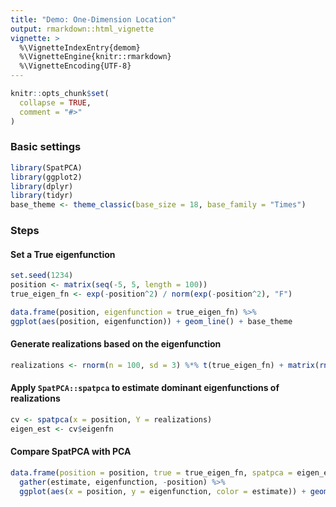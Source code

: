 ```yaml
---
title: "Demo: One-Dimension Location"
output: rmarkdown::html_vignette
vignette: >
  %\VignetteIndexEntry{demom}
  %\VignetteEngine{knitr::rmarkdown}
  %\VignetteEncoding{UTF-8}
---
```


```r
knitr::opts_chunk$set(
  collapse = TRUE,
  comment = "#>"
)
```
### Basic settings
```r
library(SpatPCA)
library(ggplot2)
library(dplyr)
library(tidyr)
base_theme <- theme_classic(base_size = 18, base_family = "Times")
```
### Steps
#### Set a True eigenfunction
```r
set.seed(1234)
position <- matrix(seq(-5, 5, length = 100))
true_eigen_fn <- exp(-position^2) / norm(exp(-position^2), "F")

data.frame(position, eigenfunction = true_eigen_fn) %>%
ggplot(aes(position, eigenfunction)) + geom_line() + base_theme
```

#### Generate realizations based on the eigenfunction

```r
realizations <- rnorm(n = 100, sd = 3) %*% t(true_eigen_fn) + matrix(rnorm(n = 100 * 100), 100, 100)
```

#### Apply `SpatPCA::spatpca` to estimate dominant eigenfunctions of realizations
```r
cv <- spatpca(x = position, Y = realizations)
eigen_est <- cv$eigenfn
```


#### Compare SpatPCA with PCA
```r
data.frame(position = position, true = true_eigen_fn, spatpca = eigen_est[, 1], pca = svd(realizations)$v[,1]) %>%
  gather(estimate, eigenfunction, -position) %>%
  ggplot(aes(x = position, y = eigenfunction, color = estimate)) + geom_line() + base_theme
```
